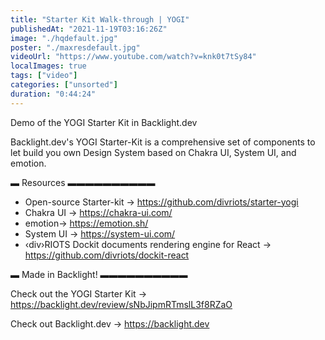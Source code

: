 ```yaml
---
title: "Starter Kit Walk-through | YOGI"
publishedAt: "2021-11-19T03:16:26Z"
image: "./hqdefault.jpg"
poster: "./maxresdefault.jpg"
videoUrl: "https://www.youtube.com/watch?v=knk0t7tSy84"
localImages: true
tags: ["video"]
categories: ["unsorted"]
duration: "0:44:24"
---
```

Demo of the YOGI Starter Kit in Backlight.dev

Backlight.dev's YOGI Starter-Kit is a comprehensive set of components to let build you own Design System based on Chakra UI, System UI, and emotion.

▬ Resources ▬▬▬▬▬▬▬▬▬▬

- Open-source Starter-kit → https://github.com/divriots/starter-yogi
- Chakra UI → https://chakra-ui.com/
- emotion→ https://emotion.sh/
- System UI → https://system-ui.com/
- ‹div›RIOTS Dockit documents rendering engine for React → https://github.com/divriots/dockit-react

▬ Made in Backlight! ▬▬▬▬▬▬▬▬▬▬

Check out the YOGI Starter Kit → https://backlight.dev/review/sNbJipmRTmslL3f8RZaO

Check out Backlight.dev → https://backlight.dev
